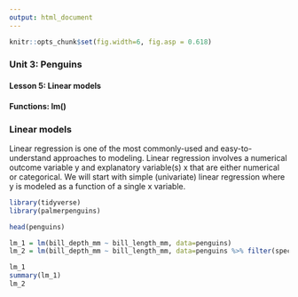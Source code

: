```yaml
---
output: html_document
---
```


```r
knitr::opts_chunk$set(fig.width=6, fig.asp = 0.618) 
```

### Unit 3: Penguins
#### Lesson 5: Linear models
#### Functions: lm()

### Linear models

Linear regression is one of the most commonly-used and easy-to-understand approaches to modeling. Linear regression involves a numerical outcome variable y and explanatory variable(s) x that are either numerical or categorical. We will start with simple (univariate) linear regression where y is modeled as a function of a single x variable.

```r
library(tidyverse)
library(palmerpenguins)

head(penguins)

lm_1 = lm(bill_depth_mm ~ bill_length_mm, data=penguins)
lm_2 = lm(bill_depth_mm ~ bill_length_mm, data=penguins %>% filter(species=="Gentoo"))

lm_1
summary(lm_1)
lm_2
```

